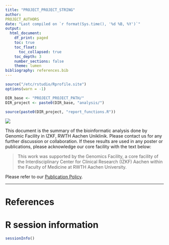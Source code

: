 ```yaml
---
title: "PROJECT_PROJECT_STRING"
author: 
PROJECT_AUTHORS
date: "Last compiled on `r format(Sys.time(), '%d %B, %Y')`"
output:
  html_document:
    df_print: paged
    toc: true
    toc_float:
      toc_collapsed: true
    toc_depth: 3
    number_sections: false
    theme: lumen
bibliography: references.bib
---
```


```r
source("/etc/rstudio/Rprofile.site")
options(warn = -1)

DIR_base <- "PROJECT_PROJECT_PATH/"
DIR_project <- paste0(DIR_base, "analysis/")

source(paste0(DIR_project, "report_functions.R"))
```


![](RMD_INSTITUTE_LOGO)

This document is the summary of the bioinformatic analysis done by Genomic Facility in IZKF, RWTH Aachen Uniklinik. Please contact us for any further discussion or collaboration. If these results are used in any poster or publications, please acknowledge our core facility with the text below:

> This work was supported by the Genomics Facility, a core facility of the Interdisciplinary Center for Clinical Research (IZKF) Aachen within the Faculty of Medicine at RWTH Aachen University.

Please refer to our [Publication Policy](https://genomics.rwth-aachen.de/services/publication-policy/).


***

<!-- 
# Analyses

### 1. [Quality Control](DNAm_array/1_DNAmArray_QC.html)
### 2. [Processing](DNAm_array/2_DNAmArray_Processing.html)
### 3. [Differential Analysis](DNAm_array/3_DNAmArray_Differential_Analysis.html)
### 4. Functional Analyses on the differential methylated genes
#### - [](DNAm_array/4_DNAmArray_FunctionalAnalysis_.html)
### 5. [Zoom-in Visualization](DNAm_array/5_DNAmArray_Visualization.html)
### 6. [Quantification on Promoter Regions](DNAm_array/6_DNAmArray_GeneQuantification.html)
 -->


# References

<div id="refs"></div>


# R session information

```r
sessionInfo()
```